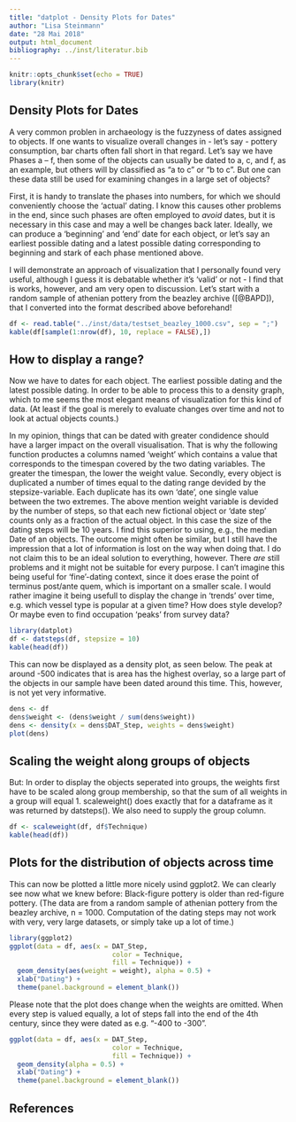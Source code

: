 ```yaml
---
title: "datplot - Density Plots for Dates"
author: "Lisa Steinmann"
date: "28 Mai 2018"
output: html_document
bibliography: ../inst/literatur.bib
---
```


```r
knitr::opts_chunk$set(echo = TRUE)
library(knitr)
```

## Density Plots for Dates

A very common problen in archaeology is the fuzzyness of dates assigned to objects. If one wants to visualize overall changes in - let's say - pottery consumption, bar charts often fall short in that regard. Let's say we have Phases a -- f, then some of the objects can usually be dated to a, c, and f, as an example, but others will by classified as "a to c" or "b to c". But one can these data still be used for examining changes in a large set of objects?

First, it is handy to translate the phases into numbers, for which we should conveniently choose the 'actual' dating. I know this causes other problems in the end, since such phases are often employed to _avoid_ dates, but it is necessary in this case and may a well be changes back later. Ideally, we can produce a 'beginning' and 'end' date for each object, or let's say an earliest possible dating and a latest possible dating corresponding to beginning and stark of each phase mentioned above. 

I will demonstrate an approach of visualization that I personally found very useful, although I guess it is debatable whether it's 'valid' or not - I find that is works, however, and am very open to discussion. Let's start with a random sample of athenian pottery from the beazley archive ([@BAPD]), that I converted into the format described above beforehand!


```r
df <- read.table("../inst/data/testset_beazley_1000.csv", sep = ";")
kable(df[sample(1:nrow(df), 10, replace = FALSE),])
```

## How to display a range?

Now we have to dates for each object. The earliest possible dating and the latest possible dating. In order to be able to process this to a density graph, which to me seems the most elegant means of visualization for this kind of data. (At least if the goal is merely to evaluate changes over time and not to look at actual objects counts.)

In my opinion, things that can be dated with greater condidence should have a larger impact on the overall visualisation. That is why the following function productes a columns named 'weight' which contains a value that corresponds to the timespan covered by the two dating variables. The greater the timespan, the lower the weight value. 
Secondly, every object is duplicated a number of times equal to the dating range devided by the stepsize-variable. Each duplicate has its own 'date', one single value between the two extremes. The above mention weight variable is devided by the number of steps, so that each new fictional object or 'date step' counts only as a fraction of the actual object. 
In this case the size of the dating steps will be 10 years. 
I find this superior to using, e.g., the median Date of an objects. The outcome might often be similar, but I still have the impression that a lot of information is lost on the way when doing that. I do not claim this to be an ideal solution to everything, however. There _are_ still problems and it might not be suitable for every purpose. I can't imagine this being useful for 'fine'-dating context, since it does erase the point of terminus post/ante quem, which is important on a smaller scale. I would rather imagine it being usefull to display the change in 'trends' over time, e.g. which vessel type is popular at a given time? How does style develop? Or maybe even to find occupation 'peaks' from survey data?

```r
library(datplot)
df <- datsteps(df, stepsize = 10)
kable(head(df))
```

This can now be displayed as a density plot, as seen below. The peak at around -500 indicates that is area has the highest overlay, so a large part of the objects in our sample have been dated around this time. This, however, is not yet very informative. 

```r
dens <- df
dens$weight <- (dens$weight / sum(dens$weight))
dens <- density(x = dens$DAT_Step, weights = dens$weight)
plot(dens)
```


## Scaling the weight along groups of objects

But: In order to display the objects seperated into groups, the weights first have to be scaled along group membership, so that the sum of all weights in a group will equal 1. scaleweight() does exactly that for a dataframe as it was returned by datsteps().
We also need to supply the group column.
```r
df <- scaleweight(df, df$Technique)
kable(head(df))
```




  
## Plots for the distribution of objects across time

This can now be plotted a little more nicely usind ggplot2. We can clearly see now what we knew before: Black-figure pottery is older than red-figure pottery. (The data are from a random sample of athenian pottery from the beazley archive, n = 1000. Computation of the dating steps may not work with very, very large datasets, or simply take up a lot of time.)

```r
library(ggplot2)
ggplot(data = df, aes(x = DAT_Step, 
                          color = Technique, 
                          fill = Technique)) +
  geom_density(aes(weight = weight), alpha = 0.5) +
  xlab("Dating") +
  theme(panel.background = element_blank())
```
Please note that the plot does change when the weights are omitted. When every step is valued equally, a lot of steps fall into the end of the 4th century, since they were dated as e.g. "-400 to -300".
```r
ggplot(data = df, aes(x = DAT_Step, 
                          color = Technique, 
                          fill = Technique)) +
  geom_density(alpha = 0.5) +
  xlab("Dating") +
  theme(panel.background = element_blank())
```

## References

